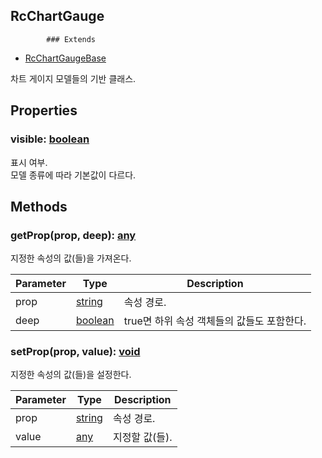 ## RcChartGauge
            ### Extends
- [RcChartGaugeBase](../classes/RcChartGaugeBase)
            
            
차트 게이지 모델들의 기반 클래스.

            



## Properties
### visible: [boolean](https://developer.mozilla.org/en-US/docs/Web/JavaScript/Reference/Global_Objects/Boolean)
표시 여부.\
모델 종류에 따라 기본값이 다르다.


## Methods
### getProp(prop, deep): [any](https://www.typescriptlang.org/docs/handbook/2/everyday-types.html#any)
지정한 속성의 값(들)을 가져온다.



| Parameter | Type | Description |
| ----------- | ----------- | ----------- |
| prop | [string](https://developer.mozilla.org/en-US/docs/Web/JavaScript/Reference/Global_Objects/String) | 속성 경로. |
| deep | [boolean](https://developer.mozilla.org/en-US/docs/Web/JavaScript/Reference/Global_Objects/Boolean) | true면 하위 속성 객체들의 값들도 포함한다. |
### setProp(prop, value): [void](https://developer.mozilla.org/en-US/docs/Web/JavaScript/Reference/Global_Objects/undefined)
지정한 속성의 값(들)을 설정한다.



| Parameter | Type | Description |
| ----------- | ----------- | ----------- |
| prop | [string](https://developer.mozilla.org/en-US/docs/Web/JavaScript/Reference/Global_Objects/String) | 속성 경로. |
| value | [any](https://www.typescriptlang.org/docs/handbook/2/everyday-types.html#any) | 지정할 값(들). |